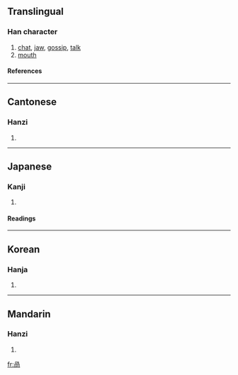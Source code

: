 {{see|呙}}

==Translingual==
===Han character===
{{Han char|rn=30|rad=口|as=06|sn=9|four=7722<sub>7</sub>|canj=月月口 (BBR)}}
# [[chat]], [[jaw]], [[gossip]], [[talk]]
# [[mouth]]
====References====
{{Han ref|kx=0188.040|dkj=03573|dj=0407.040|hdz=10616.010|uh=54BC|ud=21692|bh=CE4A|bd=52810}}
----
==Cantonese==
===Hanzi===
{{yue-hanzi|jyut=|y=gwa3}}
# {{defn|Cantonese}}
----
==Japanese==
===Kanji===
{{ja-kanji|grade=|rs=口06}}
# {{defn|Japanese}} 
====Readings====
{{ja-readings|on=[[か]] (ka), [[かい]] (kai)|kun=[[よこしま]] (yokoshima)}}
----
==Korean==
===Hanja===
{{ko-hanja|hangeul=괘|rv=gwae|mr=kwae}}
# {{defn|Korean}}
----
==Mandarin==
===Hanzi===
{{cmn-hanzi|sim=呙|pin=[[wāi]] ([[wai1]]), [[yàn]] ([[yan4]]), [[yè]] ([[ye4]])|wg=wai<sup>1</sup>, yen<sup>4</sup>, yeh<sup>4</sup>}}
# {{defn|Mandarin}}

[[fr:咼]]